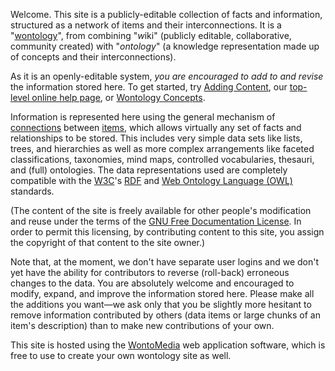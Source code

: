 <!-- Copyright (c)  2011  Glen E. Ivey
     Permission is granted to copy, distribute and/or modify this document
     under the terms of the GNU Free Documentation License, Version 1.3;
     with no Invariant Sections, no Front-Cover Texts, and no Back-Cover Texts.
     A copy of the license is in the file COPYING.DOCUMENTATION
  -->
<!-- This page is always served for the "About this site" link on the
     home page of http://wontology.org/.  However, it is written
     generically and with references to "this site" so that it is also
     an acceptable page for any WontoMedia-based site that does not
     (yet) have its own customized reference pages.  If you make edits
     here, please try to keep these dual uses in mind.
  -->
Welcome.  This site is a publicly-editable collection of facts and information, structured as a network of items and their interconnections.  It is a "[[Help:GlossaryPtoZ#anchor_Wontology|wontology]]", from combining "''w''iki" (publicly editable, collaborative, community created) with "''ontology''" (a knowledge representation made up of concepts and their interconnections).

As it is an openly-editable system, ''you are encouraged to add to and revise'' the information stored here.  To get started, try [[Wontology:Contributing|Adding Content]], our [[Help:Main Page|top-level online help page]], or [[Help:Wontology Concepts|Wontology Concepts]].

Information is represented here using the general mechanism of [[Help:GlossaryAtoO#Connection|connections]] between [[Help:GlossaryAtoO#Item|items]], which allows virtually any set of facts and relationships to be stored.  This includes very simple data sets like lists, trees, and hierarchies as well as more complex arrangements like faceted classifications, taxonomies, mind maps, controlled vocabularies, thesauri, and (full) ontologies.  The data representations used are completely compatible with the [http://www.w3.org/ W3C]'s [http://www.w3.org/RDF/ RDF] and [http://www.w3.org/standards/techs/owl Web Ontology Language (OWL)] standards.

(The content of the site is freely available for other people's modification and reuse under the terms of the [http://www.gnu.org/licenses/fdl.html GNU Free Documentation License].  In order to permit this licensing, by contributing content to this site, you assign the copyright of that content to the site owner.)

Note that, at the moment, we don't have separate user logins and we don't yet have the ability for contributors to reverse (roll-back) erroneous changes to the data.  You are absolutely welcome and encouraged to modify, expand, and improve the information stored here.  Please make all the additions you want&mdash;we ask only that you be slightly more hesitant to remove information contributed by others (data items or large chunks of an item's description) than to make new contributions of your own.

This site is hosted using the [[Help:GlossaryPtoZ#WontoMedia|WontoMedia]] web application software, which is free to use to create your own wontology site as well.
